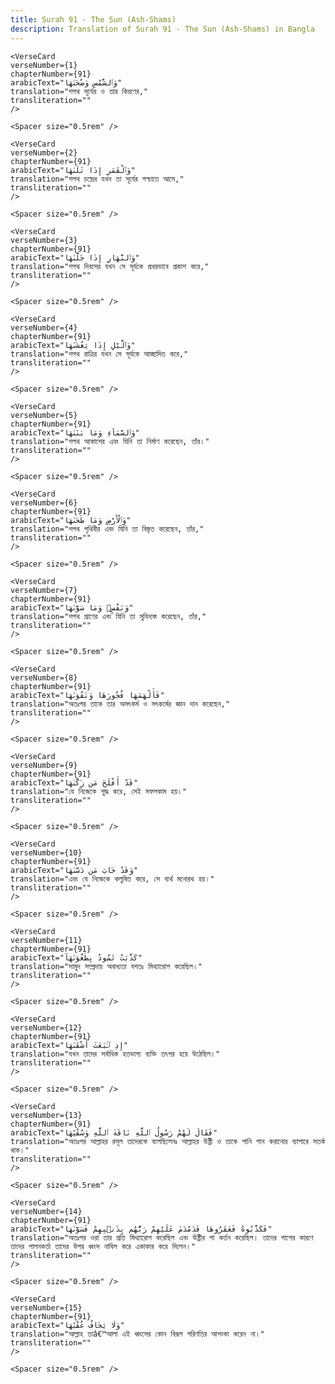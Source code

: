 ```yaml
---
title: Surah 91 - The Sun (Ash-Shams)  
description: Translation of Surah 91 - The Sun (Ash-Shams) in Bangla
---
```







    <VerseCard 
    verseNumber={1}
    chapterNumber={91}
    arabicText="وَٱلشَّمْسِ وَضُحَىٰهَا"
    translation="শপথ সূর্যের ও তার কিরণের,"
    transliteration=""
    />

    <Spacer size="0.5rem" />
                
    <VerseCard 
    verseNumber={2}
    chapterNumber={91}
    arabicText="وَٱلْقَمَرِ إِذَا تَلَىٰهَا"
    translation="শপথ চন্দ্রের যখন তা সূর্যের পশ্চাতে আসে,"
    transliteration=""
    />

    <Spacer size="0.5rem" />
                
    <VerseCard 
    verseNumber={3}
    chapterNumber={91}
    arabicText="وَٱلنَّهَارِ إِذَا جَلَّىٰهَا"
    translation="শপথ দিবসের যখন সে সূর্যকে প্রখরভাবে প্রকাশ করে,"
    transliteration=""
    />

    <Spacer size="0.5rem" />
                
    <VerseCard 
    verseNumber={4}
    chapterNumber={91}
    arabicText="وَٱلَّيْلِ إِذَا يَغْشَىٰهَا"
    translation="শপথ রাত্রির যখন সে সূর্যকে আচ্ছাদিত করে,"
    transliteration=""
    />

    <Spacer size="0.5rem" />
                
    <VerseCard 
    verseNumber={5}
    chapterNumber={91}
    arabicText="وَٱلسَّمَآءِ وَمَا بَنَىٰهَا"
    translation="শপথ আকাশের এবং যিনি তা নির্মাণ করেছেন, তাঁর।"
    transliteration=""
    />

    <Spacer size="0.5rem" />
                
    <VerseCard 
    verseNumber={6}
    chapterNumber={91}
    arabicText="وَٱلْأَرْضِ وَمَا طَحَىٰهَا"
    translation="শপথ পৃথিবীর এবং যিনি তা বিস্তৃত করেছেন, তাঁর,"
    transliteration=""
    />

    <Spacer size="0.5rem" />
                
    <VerseCard 
    verseNumber={7}
    chapterNumber={91}
    arabicText="وَنَفْسٍۢ وَمَا سَوَّىٰهَا"
    translation="শপথ প্রাণের এবং যিনি তা সুবিন্যস্ত করেছেন, তাঁর,"
    transliteration=""
    />

    <Spacer size="0.5rem" />
                
    <VerseCard 
    verseNumber={8}
    chapterNumber={91}
    arabicText="فَأَلْهَمَهَا فُجُورَهَا وَتَقْوَىٰهَا"
    translation="অতঃপর তাকে তার অসৎকর্ম ও সৎকর্মের জ্ঞান দান করেছেন,"
    transliteration=""
    />

    <Spacer size="0.5rem" />
                
    <VerseCard 
    verseNumber={9}
    chapterNumber={91}
    arabicText="قَدْ أَفْلَحَ مَن زَكَّىٰهَا"
    translation="যে নিজেকে শুদ্ধ করে, সেই সফলকাম হয়।"
    transliteration=""
    />

    <Spacer size="0.5rem" />
                
    <VerseCard 
    verseNumber={10}
    chapterNumber={91}
    arabicText="وَقَدْ خَابَ مَن دَسَّىٰهَا"
    translation="এবং যে নিজেকে কলুষিত করে, সে ব্যর্থ মনোরথ হয়।"
    transliteration=""
    />

    <Spacer size="0.5rem" />
                
    <VerseCard 
    verseNumber={11}
    chapterNumber={91}
    arabicText="كَذَّبَتْ ثَمُودُ بِطَغْوَىٰهَآ"
    translation="সামুদ সম্প্রদায় অবাধ্যতা বশতঃ মিথ্যারোপ করেছিল।"
    transliteration=""
    />

    <Spacer size="0.5rem" />
                
    <VerseCard 
    verseNumber={12}
    chapterNumber={91}
    arabicText="إِذِ ٱنۢبَعَثَ أَشْقَىٰهَا"
    translation="যখন তাদের সর্বাধিক হতভাগ্য ব্যক্তি তৎপর হয়ে উঠেছিল।"
    transliteration=""
    />

    <Spacer size="0.5rem" />
                
    <VerseCard 
    verseNumber={13}
    chapterNumber={91}
    arabicText="فَقَالَ لَهُمْ رَسُولُ ٱللَّهِ نَاقَةَ ٱللَّهِ وَسُقْيَٰهَا"
    translation="অতঃপর আল্লাহর রসূল তাদেরকে বলেছিলেনঃ আল্লাহর উষ্ট্রী ও তাকে পানি পান করানোর ব্যাপারে সতর্ক থাক।"
    transliteration=""
    />

    <Spacer size="0.5rem" />
                
    <VerseCard 
    verseNumber={14}
    chapterNumber={91}
    arabicText="فَكَذَّبُوهُ فَعَقَرُوهَا فَدَمْدَمَ عَلَيْهِمْ رَبُّهُم بِذَنۢبِهِمْ فَسَوَّىٰهَا"
    translation="অতঃপর ওরা তার প্রতি মিথ্যারোপ করেছিল এবং উষ্ট্রীর পা কর্তন করেছিল। তাদের পাপের কারণে তাদের পালনকর্তা তাদের উপর ধ্বংস নাযিল করে একাকার করে দিলেন।"
    transliteration=""
    />

    <Spacer size="0.5rem" />
                
    <VerseCard 
    verseNumber={15}
    chapterNumber={91}
    arabicText="وَلَا يَخَافُ عُقْبَٰهَا"
    translation="আল্লাহ তাâ€™আলা এই ধ্বংসের কোন বিরূপ পরিণতির আশংকা করেন না।"
    transliteration=""
    />

    <Spacer size="0.5rem" />
                